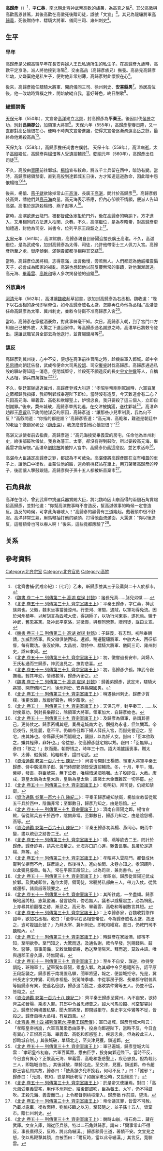 '''高歸彥'''（{{Bd||？|562年|9月11日|catIdx=G}}）<ref>《北齊書補·武成帝紀》：〔七月〕乙未，斬歸彥並其三子及黨與二十人於都市。</ref>，字'''仁英'''，[[南北朝|南北朝]][[北齊|北齊]]神武帝[[高歡|高歡]]的族弟，為高真之孫<ref>《[[s:魏書/卷32#高湖|魏書 卷二十二 列傳第二十 高湖 崔逞 封懿]]》：謐長兄真……䐗兒弟徽……</ref>。其父[[高徽|高徽]]與高歡舊恩甚篤，其後高歡在高徽死後贈司徒，諡號「文宣」<ref>《[[S:北史/卷051|北史 卷五十一 列傳第三十九 齊宗室諸王上]]》：平秦王歸彥，字仁英，神武族弟也。父徽，魏末坐事當徙涼州。行至河、渭間，遇賊，以軍功得免流。因於河州積年，以解胡言為西域大使，得胡師子，以功行河東事，遂死焉。徽于神武，舊恩甚篤。及神武平京洛，迎徽喪，與穆同營葬。贈司徒，諡曰文宣。</ref>。其兄為龍驤將軍[[高歸義|高歸義]]，死後贈侍中、驃騎大將軍、儀同三司、雍州刺史<ref>《[[S:魏書/卷321|魏書 卷三十二 列傳第二十 高湖 崔逞 封懿]]》：子歸義，有志烈。初除奉朝請，加威烈將軍。與父徽俱使西域。還都，稍遷龍驤將軍、中散大夫、西征都督，每有戰功。後沒於陣。太昌初，贈侍中、驃騎大將軍、儀同三司、雍州刺史，諡曰孝貞。</ref>。

==生平==
===早年===
高歸彥是父親高徽早年在長安與婦人王氏私通所生的私生子。在高歸彥九歲時，高歡平定京洛，派人將他接到洛陽<ref>《[[S:北史/卷051|北史 卷五十一 列傳第三十九 齊宗室諸王上]]》：初，徽嘗過長安市，與婦人王氏私通而生歸彥，神武追見之，撫對悲喜。</ref>，交由[[高岳|高岳]]（高歸彥族兄）撫養。高岳見高歸彥年幼，又嫌棄他是私生子，便對他非常刻薄，高歸彥對此懷恨在心<ref>《[[S:北史/卷051|北史 卷五十一 列傳第三十九 齊宗室諸王上]]》：初，高歸彥少孤，神武令嶽撫養。輕其年幼，情禮甚薄，歸彥內銜之。</ref>。

後來，高歸彥擔任驃騎大將軍、開府儀同三司、徐州刺史、'''安喜縣男'''<ref>《[[S:魏書/卷321|魏書 卷三十二 列傳第二十 高湖 崔逞 封懿]]》：歸義弟歸彥，武定末，驃騎大將軍、開府儀同三司、徐州刺史、安喜縣開國男。</ref>。添居高位後，他一改幼時質樸之性，開始放縱自我，喜好聲色，終日酣歌<ref>《[[S:北史/卷051|北史 卷五十一 列傳第三十九 齊宗室諸王上]]》：稍遷徐州刺史。歸彥少質樸，後更改節，放縱好聲色，朝夕酣歌。</ref>。

===總領禁衛===
[[天保_(北齐)|天保]]元年（550年），文宣帝[[高洋|高洋]]建立[[北齊|北齊]]，封高歸彥為'''平秦王'''。後因討伐[[侯景|侯景]]之功，別封'''長樂郡公'''，加領軍大將軍<ref>《[[S:北史/卷051|北史 卷五十一 列傳第三十九 齊宗室諸王上]]》：天保元年，封平秦王，……以討侯景功，別封長樂郡公，除領軍大將軍。領軍加大，自歸彥始也。</ref>。天保六年（555年），高歸彥聖眷日隆，又一直都對高岳懷恨在心，便時不時向文宣帝進讒，使得文宣帝逐漸疏遠高岳之餘，最終命他鴆殺高岳<ref>《[[S:北史/卷051|北史 卷五十一 列傳第三十九 齊宗室諸王上]]》：及歸彥為領軍，岳謂其德己，更倚仗之。歸彥密構其短，奏岳造城南大宅，僭擬為永巷，但無闕耳。帝后夜行，見壯麗，意不平。仍屬帝召鄴下婦人薛氏入宮，而嶽先嘗迎之，至宅，由其姊也。帝縣薛氏姊而鋸殺之，讓嶽，以為奸人女。嶽曰：「臣本欲取之，嫌其輕薄，非奸也。」帝益怒，使高歸彥就宅賜以鴆。嶽曰：「臣無罪。」彥曰：「飲之！」飲而薨。朝野惜之，時年三十四。詔大鴻臚護喪事。贈太宰、太傅、假黃鉞、給轀輬車，諡曰昭武。</ref>。

天保九年（558年），高歸彥擔任尚書左僕射。 天保十年（559年），高洋病逝，太子[[高殷|高殷]]繼位，高歸彥與[[楊愔|楊愔]]等人受遺詔輔政<ref>《[[S:資治通鑑/卷167|資治通鑑 卷第一百六十七 陳紀一]]》：尚書令開封王楊愔、領軍大將軍平秦王歸彥、侍中廣漢燕子獻、黃門侍郎鄭頤皆受遺詔輔政。冬，十月，甲午，殂。癸卯，發喪，群臣號哭，無下泣者，唯楊愔涕泗嗚咽。太子殷即位，大赦。庚戌，尊皇太后為太皇太后，皇后為皇太后；詔諸土木金鐵雜匠一切停罷。</ref>。[[乾明|乾明]]元年（560年），高歸彥出任司徒<ref>《[[S:北史/卷051|北史 卷五十一 列傳第三十九 齊宗室諸王上]]》：乾明初，拜司徒，仍總知禁衛。</ref>。

不久，高殷由[[晉陽|晉陽]]前往鄴城。[[楊愔|楊愔]]宣布敕命，將五千士兵留在西中，暗防有變。當時，高歸彥總領禁衛，直到高殷到達鄴城五日後，方才知道這道赦命，因此暗中怨恨楊愔<ref>《[[S:資治通鑑/卷168|資治通鑑 卷第一百六十八 陳紀二]]》：平秦王歸彥總知禁衛，楊愔宣敕留從駕五千兵於西中，陰備非常；至鄴數日，歸彥乃知之，由是怨愔。</ref><ref>《[[S:北史/卷051|北史 卷五十一 列傳第三十九 齊宗室諸王上]]》：濟南自晉陽之鄴，楊愔宣敕，留從駕兵五千於西中，陰備非常。至鄴數日，歸彥乃知之，由是陰怨楊、燕等。</ref>。

後來，楊愔、[[燕子獻|燕子獻]]欲除掉常山王[[高演|高演]]、長廣王[[高湛|高湛]]，問計於高歸彥<ref>《[[S:資治通鑑/卷168|資治通鑑 卷第一百六十八 陳紀二]]》：平秦王歸彥初與楊、燕同心，既而中變，盡以疏忌之跡告二王。</ref>。高歸彥假裝高興，請他們與[[高元海|高元海]]商量。高元海表示答應，但內心卻很不情願，便派人告知高湛。高湛於是誅殺楊愔、燕子獻等人<ref>《[[S:北史/卷051|北史 卷五十一 列傳第三十九 齊宗室諸王上]]》：楊、燕等欲去二王，問計於歸彥。歸彥詐喜，請共元海量之。元海亦口許心違，馳告長廣。長廣於是誅楊、燕等。</ref>。

當時，高演欲進云龍門，被都督[[成休寧|成休寧]]拒於門外，後在高歸彥的曉諭下，方才進入，又用相同的方法進入柏閣、永巷。不久，高演繼位，是為孝昭帝，對高歸彥更加禮遇，封他為司空、尚書令，位列平原王段韶之上<ref>《[[S:北史/卷051|北史 卷五十一 列傳第三十九 齊宗室諸王上]]》：孝昭將入雲龍門，都督成休甯列仗拒而不內，歸彥諭之，然後得入。進向柏閣、永巷亦知之。孝昭踐阼，以此彌見優重。每入，常在平原王段韶上。以為司空，兼尚書令。</ref>。

[[太宁_(北齐)|太寧]]元年（561年），高演駕崩，高歸彥親自到晉陽迎接長廣王高湛。不久，高湛繼位，是為武成帝，加封高歸彥為太傅、司徒，允許他帶衛士三人佩刀入宮。高歸彥所至之處，舉座傾倒，滿朝貴戚都爭相與其交結<ref>《[[S:北史/卷051|北史 卷五十一 列傳第三十九 齊宗室諸王上]]》：孝昭崩，歸彥從晉陽迎武成於鄴。及武成即位，進位太傅，領司徒，常聽將私部曲三人，帶刀入仗。從武成還都，諸貴戚等競要之。</ref>。

當時，高歸彥位居將相，志得意滿，出言傲慢，旁若無人。人們都認為他威權震懾天子，必會成為國家的禍亂。高湛也想起他以前反覆無常的事蹟，對他漸漸疏遠。高元海、[[畢義雲|畢義雲]]、[[高乾和|高乾和]]等人多次揭發他的過錯<ref>《[[S:北史/卷051|北史 卷五十一 列傳第三十九 齊宗室諸王上]]》：其所往處，一坐盡傾。歸彥既地居將相，志氣盈滿，發言陵侮，傍若無人。議者以威權震主，必為禍亂。上亦尋其前翻覆之跡，漸忌之。高元海、畢義雲、高乾和等鹹數言其短。</ref>。

===外放冀州===
[[河清|河清]]元年（562年），高湛讓[[魏收|魏收]]起草詔書，欲加封高歸彥為右丞相。魏收道：“陛下以右丞相的身份即皇帝位，如今高歸彥威名太盛，怎能再任命他為丞相。”高湛便任命高歸彥為太宰、冀州刺史，並敕令侍衛不准高歸彥入宮<ref>《[[S:北史/卷051|北史 卷五十一 列傳第三十九 齊宗室諸王上]]》：上幸歸彥家，召魏收對禦作詔草，欲加右丞相。收曰：「至尊以右丞相登帝位，今為歸彥威名太盛，故出之，豈可複加此號？」乃拜太宰、冀州刺史。即乾和繕寫。晝日，仍敕門司不聽輒內。</ref>。

當時，高歸彥在家縱酒豪飲，對此事絲毫不知。次日，高歸彥入朝，到了宮門口方知自己已被外放，大驚之下退回家中。等高歸彥通名謝恩之時，高湛早已將敕令發出，還讓武職官員全部去為他送行，並賞賜錢帛等<ref>《[[S:北史/卷051|北史 卷五十一 列傳第三十九 齊宗室諸王上]]》：時歸彥在家縱酒，經宿不知，至明欲參。至門知之，大驚而退。及通名謝，敕令早發，別賜錢帛、鼓吹、醫藥，事事周備。又敕武職督將，悉送至清陽宮。拜而退，莫敢共語。唯與趙郡王睿久語，時無聞者。</ref>。

===謀反===
高歸彥到冀州後，心中不安，便想在高湛前往晉陽之時，趁機率軍入鄴城。郎中令[[呂思禮|呂思禮]]向朝廷告發，武成帝便命大司馬[[段韶|段韶]]、司空[[婁睿|婁睿]]討伐高歸彥。高歸彥通過私設的驛站得知這一消息，便閉城堅守，並殺死不願造反的長史[[宇文仲鸞|宇文仲鸞]]等人，自稱大丞相，領兵四萬謀反<ref>《[[S:北史/卷051|北史 卷五十一 列傳第三十九 齊宗室諸王上]]》：至州不自安，謀逆，欲待受調訖，班賜軍士。望車駕如晉陽，乘虛入鄴。為其郎中令呂思禮所告，詔平原王段韶襲之。歸彥舊于南境置私驛，聞軍將逼，報之，便嬰城拒守。先是，冀州長史宇文仲鸞、司馬李祖挹、別駕陳季璩、中從事房子弼、長樂郡守尉普興等疑歸彥有異，使連名密啟，歸彥追而獲之，遂收禁仲鸞等五人。仍並不從，皆殺之。</ref><ref>《[[S:資治通鑑/卷168|資治通鑑 卷第一百六十八 陳紀二]]》：齊平秦王歸彥至冀州，內不自安，欲待齊主如晉陽，乘虛入鄴。其郎中令呂思禮告之。詔大司馬段韶、司空婁睿討之。歸彥於南境置私驛，聞大軍將至，即閉城拒守。長史宇文仲鸞等不從，皆殺之。歸彥自稱大丞相，有眾四萬。</ref>。

不久，朝廷軍隊逼近冀州，高歸彥登城大叫道：“孝昭皇帝剛剛駕崩時，六軍百萬之眾都歸我指揮，我卻到鄴城奉迎陛下即位。當時沒有造反，今天難道會有二心？只因高元海、畢義雲、高乾和欺矇聖上，妒恨忠良，我只要殺了這三個人，立即自刎謝罪。”後來，冀州城破，高歸彥單馬北逃，在交津被擒獲，送往鄴城<ref>《[[S:北齊書/卷14|北齊書 卷十四 補列傳第六 平秦王歸彥傳]]》：軍已逼城，歸彥登城大叫云：「孝昭皇帝初崩，六軍百萬衆悉由臣手，投身向鄴迎陛下，當時不反，今日豈有異心？正恨高元海、畢義雲、高乾和誑惑聖上，疾忌忠良。但為殺此三人，卽臨城自刎。」其後城破，單騎北走，至交津見獲，鎖送鄴。</ref>。高湛命趙郡王[[高叡_(北朝)|高叡]]私下詢問他謀反的原因，高歸彥道：“讓那些小兒牽制我，我為何不反？”高叡問道：“你指的都是誰？”高歸彥答道：“高元海、高乾和，難道是朝廷中的老臣？像趙家老公（[[趙彥深|趙彥深]]），我怎麼會對他心懷怨恨？”<ref>《[[S:北史/卷051|北史 卷五十一 列傳第三十九 齊宗室諸王上]]》：軍已逼城，歸彥登城大叫雲：「孝昭皇帝初崩，六軍百萬眾，悉由臣手，投身向鄴迎陛下。當時不反，今日豈有異心？正恨高元海、畢義雲、高乾和誑惑聖上，疾忌忠良。但為殺此三人，即臨城自刎。」其後城破，單騎北走。至交津，見獲，鎖送鄴。帝令趙郡王睿私問其故，歸彥曰：「使黃頷少兒牽挽我，何可不反？」曰：「誰邪？」歸彥曰：「元海、乾和，豈是朝廷老宿？如趙家老公時，又詎懷怨？」</ref>

高湛又派使者前去指責，高歸彥道：“高元海接受畢義雲的房宅，任命他為本州刺史，給後部鼓吹儀仗。我身為藩王、太宰，卻沒有得到鼓吹，所以要殺高元海、畢義雲才能解恨。”高湛命[[劉桃枝|劉桃枝]]將他押入宮中，高歸彥仍舊這麼說，並乞求活命<ref>《[[S:北史/卷051|北史 卷五十一 列傳第三十九 齊宗室諸王上]]》：於是帝又使讓焉。對曰：「高元海受畢義雲宅，用作本州刺史，給後部鼓吹，臣為蕃王、太宰，仍不得鼓吹。正殺元海、義雲而已。」上令都督劉桃枝牽入，歸彥猶 作前語，望活。</ref>。

高湛命大臣議定高歸彥之罪，都認為不可赦免。高湛便將高歸彥關在沒有帷蓋的車子上，讓他口中銜枚，並蒙住他的臉，還命劉桃枝站在車上，用刀架著高歸彥的脖子，後面讓人擊鼓跟隨。高歸彥與子孫十五人都被斬首棄市<ref>《[[S:北史/卷051|北史 卷五十一 列傳第三十九 齊宗室諸王上]]》：帝命議其罪，皆雲不可赦。乃載以露車，銜枚面縛，劉桃枝臨之以刃，擊鼓隨之，並子孫十五人，皆棄市。贈仁州刺史。</ref>。

==石角典故==
高洋在位時，曾到武庫中挑選兵器賞賜大臣，將北魏時因山崩而得的兩個石角賞賜給高歸彥，並對他道：“你幫高演做事時不會造反，幫高湛做事的時候一定會造反。造反的時候，可拿此角嚇唬人！”高歸彥的額骨有三道隆起，戴著頭巾很不舒服。高洋非常生氣，用馬鞭抽打他的額頭，打得他血流滿面，大罵道：“你以後造反，這種額骨也可以嚇人啊！”後來，這些竟都應驗了<ref>《[[S:北史/卷051|北史 卷五十一 列傳第三十九 齊宗室諸王上]]》：魏時山崩，得石角二，藏在武庫。文宣入庫，賜從臣兵器，特以二石角與歸彥，謂曰：「爾事常山不得反，事長廣得反，反時，將此角嚇漢。」歸彥額骨三道，著幘不安。文宣見之怒，使以馬鞭擊其額，血被面曰：「爾反時，當以此骨嚇漢。」其言反，竟驗雲。</ref>。

==关系==
<center>
{{chart/start}}
{{chart | | | Hu |Hu=[[高湖|高湖]]}}
{{chart | | | |!}}
{{chart | | | Zh |Zh=高真}}
{{chart | | | |!|}}
{{chart | | | Hu |Hu=高徽}}
{{chart | |,|-|^|-|.|}}
{{chart | Yi | | Ya |Yi=高歸義|Ya=[[高歸彥|高歸彥]]}} 
{{chart | |!|}}
{{chart | Pu |Pu=[[高普|高普]]}} 
{{chart/end}}
</center>

==參考資料==
{{reflist|2}}

[[Category:北齐宗室|Category:北齐宗室]]
[[Category:北齐官员|Category:北齐官员]]
[[Category:高姓|Category:高姓]]